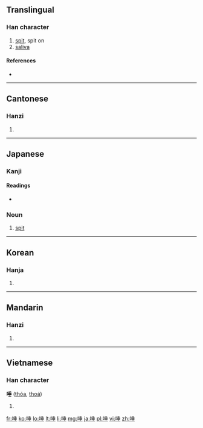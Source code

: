 ==Translingual==

===Han character===
{{Han char|rn=30|rad=口|as=08|sn=11|four=6201<sub>4</sub>|canj=口竹十一 (RHJM)}}

# [[spit]], spit on
# [[saliva]]

====References====
* {{Han ref|kx=0194.140|dkj=03785|dj=0414.200|hdz=10641.140|uh=553E|ud=21822|bh=B3E8|bd=46056}}

----

==Cantonese==

===Hanzi===
{{yue-hanzi|jyut=|y=teu3, to3 tou3}}

# {{defn|lang=yue|sort=口08}}

----

==Japanese==
{{ja-see-also|唾する}}

===Kanji===
{{ja-kanji|grade=|rs=口08}}

====Readings====
* {{ja-readings|on=[[だ]] (da)|kun=[[つば]] (tsuba)}}

===Noun===
{{ja-noun|k|hira=つば|rom=tsuba}} 

# [[spit]]

----

==Korean==

===Hanja===
{{ko-hanja|hangeul=타|rv=ta|mr=t'a}}

# {{defn|lang=ko|sort=口08}}

----

==Mandarin==

===Hanzi===
{{cmn-hanzi|pin=[[tuò]] ([[tuo4]])|wg=t'o<sup>4</sup>}}

# {{defn|lang=cmn|sort=口08}}

----

==Vietnamese==

===Han character===
'''唾''' ([[thóa]], [[thoá]])<!--not sure on which vowel the accent should appear-->

# {{defn|lang=vi|sort=口08}}

[[fr:唾]]
[[ko:唾]]
[[lo:唾]]
[[lt:唾]]
[[li:唾]]
[[mg:唾]]
[[ja:唾]]
[[pl:唾]]
[[vi:唾]]
[[zh:唾]]